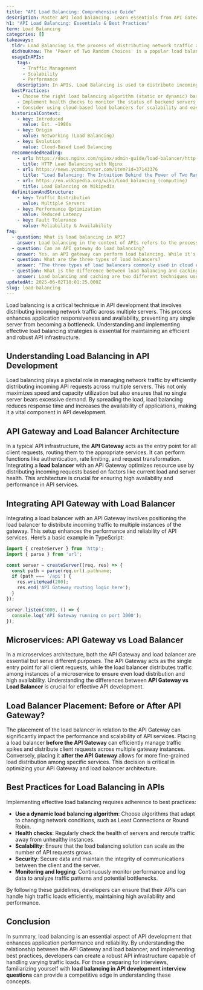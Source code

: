 ```yaml
---
title: "API Load Balancing: Comprehensive Guide"
description: Master API load balancing. Learn essentials from API Gateway and Load Balancer architecture. Start now.
h1: "API Load Balancing: Essentials & Best Practices"
term: Load Balancing
categories: []
takeaways:
  tldr: Load Balancing is the process of distributing network traffic across multiple servers to ensure reliability, availability, and optimal performance.
  didYouKnow: The 'Power of Two Random Choices' is a popular load balancing algorithm that selects the least filled of two randomly chosen 'buckets' (servers), providing an efficient approximation of optimal load distribution.
  usageInAPIs:
    tags:
      - Traffic Management
      - Scalability
      - Performance
    description: In APIs, Load Balancing is used to distribute incoming requests across multiple servers, enhancing performance and preventing server overload. It ensures high availability and reliability of APIs, especially under heavy traffic. Load Balancing also plays a crucial role in managing stateful APIs and maintaining session persistence.
  bestPractices:
    - Choose the right load balancing algorithm (static or dynamic) based on the nature of your API traffic and server state.
    - Implement health checks to monitor the status of backend servers and reroute traffic in case of server failures.
    - Consider using cloud-based load balancers for scalability and ease of management.
  historicalContext:
    - key: Introduced
      value: Est. ~1980s
    - key: Origin
      value: Networking (Load Balancing)
    - key: Evolution
      value: Cloud-Based Load Balancing
  recommendedReading:
    - url: https://docs.nginx.com/nginx/admin-guide/load-balancer/http-load-balancer
      title: HTTP Load Balancing with Nginx
    - url: https://news.ycombinator.com/item?id=37143376
      title: "Load Balancing: The Intuition Behind the Power of Two Random Choices"
    - url: https://en.wikipedia.org/wiki/Load_balancing_(computing)
      title: Load Balancing on Wikipedia
  definitionAndStructure:
    - key: Traffic Distribution
      value: Multiple Servers
    - key: Performance Optimization
      value: Reduced Latency
    - key: Fault Tolerance
      value: Reliability & Availability
faq:
  - question: What is load balancing in API?
    answer: Load balancing in the context of APIs refers to the process of distributing incoming API requests across multiple servers. This is done to optimize system performance, prevent any single server from becoming a bottleneck, and ensure high availability and reliability. The load balancer acts as a reverse proxy, deciding which server to route a request to based on various algorithms such as round-robin, least connections, or IP hash. This process is transparent to the client making the API request.
  - question: Can an API gateway do load balancing?
    answer: Yes, an API gateway can perform load balancing. While it's not a direct substitute for a dedicated load balancer, an API gateway can distribute incoming requests to various backend servers. It also provides additional functionalities such as authentication, rate limiting, and protocol translation. Furthermore, an API gateway can perform active and passive health checks on the servers, and remove any server from the rotation if it's not responding or performing adequately.
  - question: What are the three types of load balancers?
    answer: "The three types of load balancers commonly used in cloud environments are: Application Load Balancer (ALB), Network Load Balancer (NLB), and Gateway Load Balancer (GLB). An ALB operates at the application layer (Layer 7 of the OSI model) and makes routing decisions based on content of the request. NLB operates at the transport layer (Layer 4) and is used to handle TCP traffic at high speed with low latency. GLB is designed to deploy, scale, and manage third-party virtual appliances, providing consistency and scalability."
  - question: What is the difference between load balancing and caching?
    answer: Load balancing and caching are two different techniques used to optimize system performance. Load balancing is about distributing incoming network traffic across multiple servers to ensure no single server is overwhelmed. This helps to increase responsiveness and availability of applications. On the other hand, caching is a technique used to store frequently accessed data in a 'cache' or temporary storage location, so that future requests for that data can be served faster. This reduces the need for repeated database queries or computations, and can significantly reduce network traffic.
updatedAt: 2025-06-02T18:01:25.000Z
slug: load-balancing
---
```


Load balancing is a critical technique in API development that involves distributing incoming network traffic across multiple servers. This process enhances application responsiveness and availability, preventing any single server from becoming a bottleneck. Understanding and implementing effective load balancing strategies is essential for maintaining an efficient and robust API infrastructure.

## Understanding Load Balancing in API Development

Load balancing plays a pivotal role in managing network traffic by efficiently distributing incoming API requests across multiple servers. This not only maximizes speed and capacity utilization but also ensures that no single server bears excessive demand. By spreading the load, load balancing reduces response time and increases the availability of applications, making it a vital component in API development.

## API Gateway and Load Balancer Architecture

In a typical API infrastructure, the **API Gateway** acts as the entry point for all client requests, routing them to the appropriate services. It can perform functions like authentication, rate limiting, and request transformation. Integrating a **load balancer** with an API Gateway optimizes resource use by distributing incoming requests based on factors like current load and server health. This architecture is crucial for ensuring high availability and performance in API services.

## Integrating API Gateway with Load Balancer

Integrating a load balancer with an API Gateway involves positioning the load balancer to distribute incoming traffic to multiple instances of the gateway. This setup enhances the performance and reliability of API services. Here’s a basic example in TypeScript:

```typescript
import { createServer } from 'http';
import { parse } from 'url';

const server = createServer((req, res) => {
  const path = parse(req.url).pathname;
  if (path === '/api') {
    res.writeHead(200);
    res.end('API Gateway routing logic here');
  }
});

server.listen(3000, () => {
  console.log('API Gateway running on port 3000');
});
```

## Microservices: API Gateway vs Load Balancer

In a microservices architecture, both the API Gateway and load balancer are essential but serve different purposes. The API Gateway acts as the single entry point for all client requests, while the load balancer distributes traffic among instances of a microservice to ensure even load distribution and high availability. Understanding the differences between **API Gateway vs Load Balancer** is crucial for effective API development.

## Load Balancer Placement: Before or After API Gateway?

The placement of the load balancer in relation to the API Gateway can significantly impact the performance and scalability of API services. Placing a load balancer **before the API Gateway** can efficiently manage traffic spikes and distribute client requests across multiple gateway instances. Conversely, placing it **after the API Gateway** allows for more fine-grained load distribution among specific services. This decision is critical in optimizing your API Gateway and load balancer architecture.

## Best Practices for Load Balancing in APIs

Implementing effective load balancing requires adherence to best practices:

- **Use a dynamic load balancing algorithm**: Choose algorithms that adapt to changing network conditions, such as Least Connections or Round Robin.
- **Health checks**: Regularly check the health of servers and reroute traffic away from unhealthy instances.
- **Scalability**: Ensure that the load balancing solution can scale as the number of API requests grows.
- **Security**: Secure data and maintain the integrity of communications between the client and the server.
- **Monitoring and logging**: Continuously monitor performance and log data to analyze traffic patterns and potential bottlenecks.

By following these guidelines, developers can ensure that their APIs can handle high traffic loads efficiently, maintaining high availability and performance.

## Conclusion

In summary, load balancing is an essential aspect of API development that enhances application performance and reliability. By understanding the relationship between the API Gateway and load balancer, and implementing best practices, developers can create a robust API infrastructure capable of handling varying traffic loads. For those preparing for interviews, familiarizing yourself with **load balancing in API development interview questions** can provide a competitive edge in understanding these concepts.